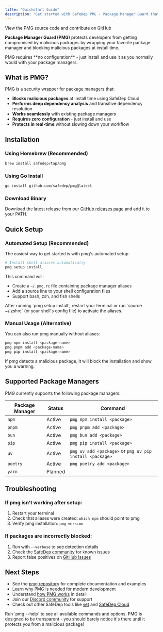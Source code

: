 ```yaml
---
title: "Quickstart Guide"
description: "Get started with SafeDep PMG - Package Manager Guard that protects against malicious open source packages"
---
```


<Card title="PMG Repository" icon="github" href="https://github.com/safedep/pmg">
  View the PMG source code and contribute on GitHub
</Card>


**Package Manager Guard (PMG)** protects developers from getting compromised by malicious packages by wrapping your favorite package manager and blocking malicious packages at install time.

<Info>
  PMG requires **no configuration** - just install and use it as you normally would with your package managers.
</Info>

## What is PMG?

PMG is a security wrapper for package managers that:

-  **Blocks malicious packages** at install time using SafeDep Cloud
-  **Performs deep dependency analysis** and transitive dependency resolution
-  **Works seamlessly** with existing package managers
-  **Requires zero configuration** - just install and use
-  **Protects in real-time** without slowing down your workflow

## Installation

### Using Homebrew (Recommended)

```bash
brew install safedep/tap/pmg
```

### Using Go Install

```bash
go install github.com/safedep/pmg@latest
```

### Download Binary

Download the latest release from our [GitHub releases page](https://github.com/safedep/pmg/releases) and add it to your PATH.

## Quick Setup

### Automated Setup (Recommended)

The easiest way to get started is with pmg's automated setup:

```bash
# Install shell aliases automatically
pmg setup install
```

This command will:
- Create a `~/.pmg.rc` file containing package manager aliases
- Add a source line to your shell configuration files
- Support bash, zsh, and fish shells

<Info>
  After running `pmg setup install`, restart your terminal or run `source ~/.zshrc` (or your shell's config file) to activate the aliases.
</Info>

### Manual Usage (Alternative)

You can also run pmg manually without aliases:

```bash
pmg npm install <package-name>
pmg pnpm add <package-name>
pmg pip install <package-name>
```

If pmg detects a malicious package, it will block the installation and show you a warning.

## Supported Package Managers

PMG currently supports the following package managers:

| Package Manager | Status    | Command                     |
| --------------- | --------- | --------------------------- |
| `npm`           |  Active  | `pmg npm install <package>` |
| `pnpm`          |  Active  | `pmg pnpm add <package>`    |
| `bun`           |  Active  | `pmg bun add <package>` |
| `pip`           |  Active  | `pmg pip install <package>` |
| `uv`            |  Active  | `pmg uv add <package>` or `pmg uv pip install <package>`|
| `poetry`        |  Active | `pmg poetry add <package>` |
| `yarn`          |  Planned |                             |

## Troubleshooting

### If pmg isn't working after setup:
1. Restart your terminal
2. Check that aliases were created: `which npm` should point to pmg
3. Verify pmg installation: `pmg version`

### If packages are incorrectly blocked:
1. Run with `--verbose` to see detection details
2. Check the [SafeDep community](https://discord.gg/kAGEj25dCn) for known issues
3. Report false positives on [GitHub Issues](https://github.com/safedep/pmg/issues)

## Next Steps

- See the [pmg repository](https://github.com/safedep/pmg) for complete documentation and examples
- Learn [why PMG is needed](/pmg/concepts/why-pmg) for modern development
- Understand [how PMG works](/pmg/concepts/about) in detail
- Join our [Discord community](https://discord.gg/kAGEj25dCn) for support
- Check out other SafeDep tools like [vet](/introduction) and [SafeDep Cloud](/cloud/overview)

<Tip>
  Run `pmg --help` to see all available commands and options. PMG is designed to be transparent - you should barely notice it's there until it protects you from a malicious package!
</Tip>
